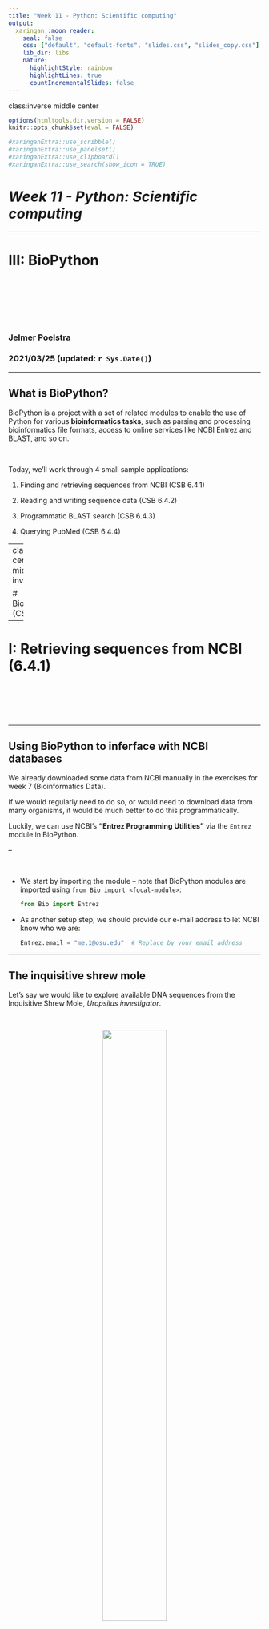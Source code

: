 ```yaml
---
title: "Week 11 - Python: Scientific computing"
output:
  xaringan::moon_reader:
    seal: false
    css: ["default", "default-fonts", "slides.css", "slides_copy.css"]
    lib_dir: libs
    nature:
      highlightStyle: rainbow
      highlightLines: true
      countIncrementalSlides: false
---
```

class:inverse middle center

```r
options(htmltools.dir.version = FALSE)
knitr::opts_chunk$set(eval = FALSE)
```

```r
#xaringanExtra::use_scribble()
#xaringanExtra::use_panelset()
#xaringanExtra::use_clipboard()
#xaringanExtra::use_search(show_icon = TRUE)
```

# *Week 11 - Python: Scientific computing*

----

# III: BioPython

<br> <br> <br> <br> <br>

### Jelmer Poelstra
### 2021/03/25 (updated: `r Sys.Date()`)

---

## What is BioPython?

BioPython is a project with a set of related modules to enable the
use of Python for various **bioinformatics tasks**, such as parsing and
processing bioinformatics file formats, access to online services like NCBI
Entrez and BLAST, and so on.

<br>

Today, we'll work through 4 small sample applications:

1. Finding and retrieving sequences from NCBI (CSB 6.4.1)

2. Reading and writing sequence data (CSB 6.4.2)

3. Programmatic BLAST search (CSB 6.4.3)

4. Querying PubMed (CSB 6.4.4)

---
class: center middle inverse

# BioPython (CSB 6.4)

-----

# I: Retrieving sequences from NCBI (6.4.1)

<br> <br> <br> <br>

---

## Using BioPython to inferface with NCBI databases

We already downloaded some data from NCBI manually in the exercises for
week 7 (Bioinformatics Data).

If we would regularly need to do so, or would need to download data from many
organisms, it would be much better to do this programmatically.

Luckily, we can use NCBI's **"Entrez Programming Utilities"** via 
the `Entrez` module in BioPython. 

--

<br>

- We start by importing the module &ndash; note that BioPython modules are
  imported using `from Bio import <focal-module>`:
  
  ```python
  from Bio import Entrez
  ```

- As another setup step,
  we should provide our e-mail address to let NCBI know who we are:

  ```python
  Entrez.email = "me.1@osu.edu"  # Replace by your email address
  ```

---

## The inquisitive shrew mole 

Let's say we would like to explore available DNA sequences from the Inquisitive
Shrew Mole, *Uropsilus investigator*.

<br>

<figure>
<p align="center">
<img src=img/inquisitive-shrew-mole.jpg width="55%">
<figcaption>The Inquisitive Shrew Mole is endemic to Yunnan, China. (<a href="https://theverybesttop10.com/rarest-species-of-moles-voles-and-shrews/">Image source</a>)</figcaption>
</p>
</figure>

---

## Perform the search

We can perform the search using the **`Entrez.esearch()`** function:

```python
handle = Entrez.esearch(db = "nuccore",
                        term = ("Uropsilus investigator[Organism]"),
                        retmax = 200)
```

  - NCBI makes several databases available through Entrez,
    and we searched the **"Nucleotide" (or `nuccore`) database**,
    which includes GenBank and RefSeq data, using the `db` argument.
  
  - We created a "handle" for the results
    (similar to *file handles* earlier).
  
  - For NCBI searches, we can narrow down results by adding keywords between square
    brackets, like `[Organism]`, after our search term.<sup>[1]</sup>
  
  - We set `RetMax` to 200 (default is 20) to get all the sequence identifiers
    (this can be a bit of trial-and-error or you can start veru high).

.footnote[<sup>[1]</sup>See the Nucleotide ["Advanced Search Builder"](https://www.ncbi.nlm.nih.gov/nuccore/advanced)
for all possible keywords.]

---

## Save and check the search results

- Read the results and close the search handle:

  ```python
  search_results = Entrez.read(handle)
  handle.close()
  ```

<br>

- Our results are returned in the form of a *dictionary*,
  so let's look at the keys:
  
  ```python
  search_results.keys()
  #> dict_keys(['Count', 'RetMax', 'RetStart', 'IdList',
  #>            'TranslationSet', 'TranslationStack',
  #>             'QueryTranslation'])
  ```
  
---

## Looking at the results

- How many sequences did we find?  
  
  ```python
  search_results["Count"]
  '126'   # Has increased from '71' in the book!
  ```
  
- What is the list of GenBank identifiers?

  ```python
  id_list = search_results["IdList"]
  
  print(id_list)
  #> ['524853022', '555947199', '555947198', ... , '555946814']
  
  len(id_list)   # Making sure we got all 126 IDs
  #> '126' 
  ```

---

## Downloading the sequences and <br> writing them to a FASTA file

- We'll now use the retrieved GenBank IDs (`id = id_list`) to download the
  sequences in FASTA format (`rettype = "fasta"`):

  ```python
  search_handle = Entrez.efetch(db = "nuccore",
                                  rettype = "fasta",
                                  id = id_list)
  ```

--

- Next, we can write the sequences to file:

  ```python
  with open("Uropsilus_seq.fasta", "w") as fhandle_out:
         for line in search_handle:
             fhandle_out.write(line)
  search_handle.close()
  ```

<br>

- **The next step is to read our FASTA file back in, properly parsed,
  using the `SeqIO` module.**

---

class: center middle inverse

# BioPython (CSB 6.4)

-----

# II: Reading and writing sequence data <br> using *SeqIO* (6.4.2)

<br> <br> <br> <br>

---

## Reading a FASTA file with SeqIO

- We start by importing the BioPython `SeqIO` module:

  ```python
  from Bio import SeqIO
  ```

<br>

- With `SeqIO.parse()`, we can create an object called a `SeqRecord` iterator
  that we can then loop over to retrieve our sequences.
  
  ```python
  records = SeqIO.parse("Uropsilus_seq.fasta", "fasta")
  ```
  
  This model is similar to the *file handles* we worked with earlier and is
  particularly useful for very large FASTA files,
  so we don't have to load them into memory.
  
---

## Reading a FASTA file with SeqIO (cont.)

- Each FASTA record has several attributes, including:
  - `description` &ndash; everything after the `>`
  - `name` &ndash; first word after the `>`
  - `seq` &ndash; the sequence

<br>

<p align="center">
<img src=img/FASTA.png width="100%">
</p>

---

## Reading a FASTA file with SeqIO (cont.)

- For each record, let's print the `description` and the length (in bp)
  of `seq`:

  ```python
  for record in records:
        print(record.description, '\n', len(record.seq), '\n')
  
  #> KC516837.1 Uropsilus investigator isolate A11 apolipoprotein B (ApoB) gene, partial cds
  #> 573 
  #>
  #> KC516819.1 Uropsilus investigator voucher mlxs331 cytochrome c oxidase subunit I (COI) gene, partial cds, alternatively spliced; mitochondrial
  #> 912 
  #>
  #> KC516818.1 Uropsilus investigator voucher mlxs022 cytochrome c oxidase subunit I (COI) gene, partial cds, alternatively spliced; mitochondrial
  #> 912 
  #> [...]
  ```

---

## Selecting only sequences for the BMI1 genes

Next, say that we to:
  - Select only records originating from a specific gene
  - Only take the first 100 bp of sequence for each record

<br>

.content-box-info[
This is a quite apt example because parsing and subsetting FASTA files
with *shell tools* is not as easy as you may expect.

This is because each FASTA record spans multiple lines &ndash;
and the *sequence* for an individual records may or
may not itself also be spread across multiple lines.
]

---

## Selecting only sequences for the BMI1 genes

Next, say that we to:
  - Select only records originating from a specific gene
  - Only take the first 100 bp of sequence for each record

```python
output_handle = open("Uropsilus_BMI1.fasta", "w")

for record in SeqIO.parse("Uropsilus_seq.fasta", "fasta"):
    
    if record.description.find("BMI1") != -1:
        print(record.id)
        short_seq = record[:100]  # Take the first 100 bases
        SeqIO.write(short_seq, output_handle, "fasta")
        
output_handle.close()
```

We used the string method `find()` to match "*BMI1*",
making use of the fact that it returns `-1` when no match is found.

--

.content-box-info[
Next week, we'll learn how to use the
regular expression module `re` to do this more gracefully and flexibly.
]

---

class: center middle inverse

# BioPython (CSB 6.4)

-----

# III: Programmatic BLAST search (6.4.3)

<br> <br> <br> <br>

---

## NCBI BLAST

The **Basic Local Alignment Search Tool (BLAST)** finds regions of similarity
between biological sequences,
and is one of the most widely used bioinformatics tools.

You may know it by its web interface, where you can paste in or upload some
sequences, and then "BLAST them" against a database you can specify.

<figure>
<p align="center">
<img src=img/blast_screenshot.png width="80%">
<figcaption>Screenshot from <a href="https://blast.ncbi.nlm.nih.gov/Blast.cgi?PROGRAM=blastn&PAGE_TYPE=BlastSearch&LINK_LOC=blasthome">NCBI BLAST</a>.</figcaption>
</p>
</figure>

---

## Getting set up for BLAST with the Blast module

Using the web interface may be convenient when you just have one or a few sequences,
but it is not very reproducible, tedious to repeat, and unsuitable for automation.

Luckily, Biopython provides the module `Bio.Blast` which we can use to run a
BLAST search against the NCBI's online databases programmatically.<sup>[1]</sup>

.footnote[
<sup>[1]</sup> Note, there is also a *command-line* BLAST tool.
]

--

```python
# from Bio import SeqIO   # Should already be loaded
# from Bio import Entrez  # Should already be loaded
from Bio.Blast import NCBIWWW, NCBIXML
```

We imported just two of its functions:
  
  - `NCBIWWW` for access to NCBI's BLAST server &ndash;
     the BLAST analysis is still being performed there.
  
  - `NCBIXML` to parse the XML format in which our results will be returned.

---

## Storing all FASTA records in a list

We will start by parsing our FASTA file again with `SeqIO`.

This time, however, we will read the entire file into memory at once
by converting the `SeqRecord` iterator to a list:

```python
records = list(SeqIO.parse("Uropsilus_BMI1.fasta", "fasta"))
```

--

What does this list look like? Let's print the first 2 items:

```python
records[0:2]
#> [SeqRecord(seq=Seq('TATTATGCTGTTTTGTGAACCTGTAGAAAACAAGTGCTTTTTATCTTGAAATTC...CCA', SingleLetterAlphabet()), id='KF778086.1', name='KF778086.1', description="KF778086.1 Uropsilus investigator voucher KIZ:020539 polycomb ring finger oncoprotein (BMI1) gene, 3' UTR", dbxrefs=[]),
#> SeqRecord(seq=Seq('TATTATGCTGTTTTGTGAACCTGTAGAAAACAAGTGCTTTTTATCTTGAAATTC...CCA', SingleLetterAlphabet()), id='KF778085.1', name='KF778085.1', description="KF778085.1 Uropsilus investigator voucher KIZ:020527 polycomb ring finger oncoprotein (BMI1) gene, 3' UTR", dbxrefs=[])]
```

From this list, we can still extract record attributes &ndash;
for instance, we can print the `id` and `seq` for the 4th record:

```python
print(records[3].id, " ", records[3].seq)
#> KF778083.1   TATTATGCTGTTTTGTGAACCTGTAGAAAACAAGTGCTTTTTATCTTGAAATTCAACAAATGGAAAGAATATGCATAGAATAATGCATTCTATGTAGCCA
```

---

## Run the BLAST search

For our BLAST search, we will use the nucleotide database (`nt`)
with the `blastn` algorithm, the BLAST variant for standard nucleotide to
nucleotide searches (other options are `blastp`, `blastx`, `tblastn`, and `tblastx`).

<br>

The `qblast()` function requires three arguments:
  - The program &ndash; `blastn` for us
  - The database &ndash; `nt` for us
  - The query sequence &ndash; the 4th record from our FASTA file

```python
Entrez.email = "me.999@osu.edu"

result_handle = NCBIWWW.qblast("blastn", "nt", records[3].seq)
```

---

## Write the results to a file

Now, we will write our results, which are in XML format,
to a file, and then close the result handle:

```python
with open("my_blast.xml", "w") as fhandle:
    fhandle.write(result_handle.read())

result_handle.close()
```

---

## Parse the XML file

We will parse our XML file with BLAST results using the `NCBIXML`
parser:<sup>[1]</sup>

.footnote[<sup>[1]</sup> Because we our query consisted only of a single sequence,
we could use `NCBIXML.read()`. For multiple sequences, you should use `NCBIXML.parse`.]

```python
result_handle = open("my_blast.xml")
blast_records = NCBIXML.read(result_handle)
```

---

## Processing the BLAST results

Next, we loop through the individual alignment hits and then for each hit
through the "High-Scoring Pairs" (HSPs, subsequences with a good match).

For each High-Scoring Pair, we check whether the match is good enough
according to an arbitrary E-value (`E_VALUE_THRESH`) and length (`LEN_THRESH`)
that we set.

```python
E_VALUE_THRESH = 0.04
LEN_THRESH = 3000

for align in blast_records.alignments:
    
    for hsp in align.hsps:
        
        if hsp.expect < E_VALUE_THRESH and align.length > LEN_THRESH:
            
            print("****Alignment****")
            print("sequence:", alignment.title)
            print("length:", alignment.length)
            print("E value:", hsp.expect)
            print(hsp.query[0:75] + "...")
            print(hsp.match[0:75] + "...")
            print(hsp.sbjct[0:75] + "...")
```

---

## Processing the BLAST results

```python
E_VALUE_THRESH = 0.04
LEN_THRESH = 3000

for align in blast_records.alignments:
    
    for hsp in align.hsps:
        
        if hsp.expect < E_VALUE_THRESH and align.length > LEN_THRESH:
            
            print("****Alignment****")
            print("sequence:", alignment.title)
            print("length:", alignment.length)
            print("E value:", hsp.expect)
            print(hsp.query[0:75] + "...")
            print(hsp.match[0:75] + "...")
            print(hsp.sbjct[0:75] + "...")
#> ****Alignment****
#> sequence: gi|1304911126|ref|XM_006933246.4| PREDICTED: Felis catus BMI1 proto-oncogene, polycomb ring finger (BMI1), transcript variant X3, mRNA
#> length: 3523
#> E value: 2.25861e-42
#> TATTATGCTGTTTTGTGAACCTGTAGAAAACAAGTGCTTTTTATC...
#> |||||||||||||||||||||||||||||||||||||||||||||...
#> TATTATGCTGTTTTGTGAACCTGTAGAAAACAAGTGCTTTTTATC...
#> [...]
```

---

class: center middle inverse

# BioPython (CSB 6.4)

-----

# IV: Querying PubMed (6.4.4)

<br> <br> <br> <br>

---

## PubMed search

Using the `Entrez.esearch()` function we saw earlier,
we can search any NCBI database,
including PubMed, which contains scientific literature.

By way of example, we will search for any papers on *Drosophila* that mention
the gene "*spaetzle*" anywhere in the title or abstract:<sup>[1]</sup>

.footnote[<sup>[1]</sup>See [here](https://pubmed.ncbi.nlm.nih.gov/help/#author-search)
for PubMed search options.]

```python
from Bio import Entrez
Entrez.email = "me.999@osu.edu"

handle = Entrez.esearch(db = "pubmed",
                        term = ("spaetzle[Title/Abstract] AND Drosophila[ALL]"),
                        usehistory = "y")
record = Entrez.read(handle)
handle.close()                        
```                        

---

## PubMed search

Using the `Entrez.esearch()` function we saw earlier,
we can search any NCBI database,
including PubMed, which contains scientific literature.

By way of example, we will search for any papers on *Drosophila* that mention
the gene "*spaetzle*" anywhere in the title or abstract:<sup>[1]</sup>

```python
from Bio import Entrez
Entrez.email = "me.999@osu.edu"

handle = Entrez.esearch(db = "pubmed",
                        term = ("spaetzle[Title/Abstract] AND Drosophila[ALL]"),
                        usehistory = "y")
record = Entrez.read(handle)
handle.close()                        
```                        

- We used `usehistory = "y"`, which will allows us to refer back to our search
  to fetch the titles and abstracts by saving `WebEnv` and `QueryKey`:

  ```python
  webenv = record["WebEnv"]
  query_key = record["QueryKey"]
  ```

---

## PubMed search (cont.)

- How many hits did we get?

  ```python
  record["Count"]
  #> '15'
  ```
  
  We found 15 records (up from 13 in the book) that contained the words
  "*spaetzle*" and "*Drosophila*".

--

- We can now fetch the titles and abstracts:

  ```python
  handle = Entrez.efetch(db = "pubmed",
                           rettype = "medline", retmode = "text",
                           webenv = webenv, query_key = query_key)
  data = handle.read()
  handle.close() 
  ```

--

- Finally, we write the results to file:

  ```python
  out_handle = open("Spaetzle_abstracts.txt", "w")
  out_handle.write(data)
  out_handle.close()
  ```

---

## PubMed search (cont.)

- Let's have a look at the results:

  ```python
  !cat Spaetzle_abstracts.txt
  ```
  
- With a simply `grep` command, we can just see lines
  (and some context with `-C 1`) with the word "*Spaetzle*":  

  ```python
  !grep -i "spaetzle" -C 1 Spaetzle_abstracts.txt
  
  #>     leading to ventrally-restricted expression of the sulfotransferase Pipe. These
  #>    events promote the ventral processing of Spaetzle, a ligand for Toll, which
  #>    ultimately sets up the embryonic dorsal-ventral axis. We then describe the
  #> --
  #> DP  - 2019 Nov 12
  #> TI  - Dynamics of Spaetzle morphogen shuttling in the Drosophila embryo shapes
  #>    gastrulation patterning.
  #> --
  #>    The dynamics indicate that a sharp extracellular gradient is formed through
  #>    diffusion-based shuttling of the Spaetzle (Spz) morphogen that progresses through
  #>    several nuclear divisions. Perturbed shuttling in wntD mutant embryos results in 
  ```

---

## PubMed search (cont.)

Alternatively, we could use regular expressions in Python to nicely get each
*sentence* with "*Spaetzle*" along with the PubMedID for the publication:

```python
import re
with open("Spaetzle_abstracts.txt") as datafile:
    
    pubmed_input = datafile.read()
    # Titles and abstracts on one line: delete newlines + 6 spaces:
    pubmed_input = re.sub(r"\n\s{6}", " ", pubmed_input)

    for line in pubmed_input.split("\n"):
        if re.match("PMID", line):
            PMID = re.search(r"\d+", line).group()
        if re.match("AB", line):
            spaetzle = re.findall(r"([^.]*?Spaetzle[^.]*\.)", line)
            if spaetzle:
                print("PubMedID: ", PMID, " ", spaetzle)
#> PubMedID:  32591083   [' These events promote the ventral processing of Spaetzle, a ligand for Toll, which ultimately sets up the embryonic dorsal-ventral axis.']
#> PubMedID:  31719046   ['  The dynamics indicate that a sharp extracellular gradient is formed through diffusion-based shuttling of the Spaetzle (Spz) morphogen that progresses through several nuclear divisions.']
#> PubMedID:  27314646   [' While cytokines activating immune responses,  such as Spaetzle or Unpaired-3, have been identified and
```  
  
**We will learn how to do this next week!**

---

## PubMed search (cont.)

While this PubMed search was relatively trivial, you may need to do this kind of
search for a dozen or more genes, and possibly repeat the search periodically.

In that case, using Python to do the searches and parse the results can be a
huge time-saver!

---
class: center middle inverse

# Questions?

-----

<br> <br> <br> <br>

